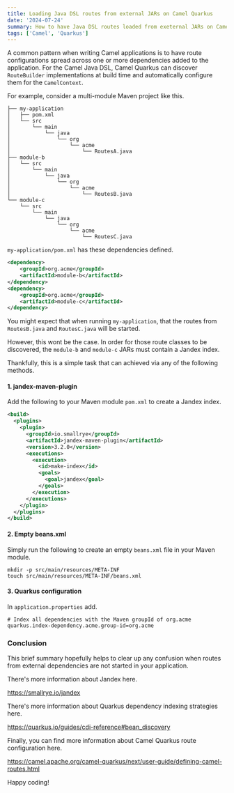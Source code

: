 ```yaml
---
title: Loading Java DSL routes from external JARs on Camel Quarkus
date: '2024-07-24'
summary: How to have Java DSL routes loaded from exeternal JARs on Camel Quarkus
tags: ['Camel', 'Quarkus']
---
```


A common pattern when writing Camel applications is to have route configurations spread across one or more dependencies added to the application.
For the Camel Java DSL, Camel Quarkus can discover `RouteBuilder` implementations at build time and automatically configure them for the `CamelContext`.

For example, consider a multi-module Maven project like this.

```
├── my-application
│   ├── pom.xml
│   └── src
│       └── main
│           └── java
│               └── org
│                   └── acme
│                       └── RoutesA.java
├── module-b
│   └── src
│       └── main
│           └── java
│               └── org
│                   └── acme
│                       └── RoutesB.java
└── module-c
    └── src
        └── main
            └── java
                └── org
                    └── acme
                        └── RoutesC.java
````

`my-application/pom.xml` has these dependencies defined.

```xml
<dependency>
    <groupId>org.acme</groupId>
    <artifactId>module-b</artifactId>
</dependency>
<dependency>
    <groupId>org.acme</groupId>
    <artifactId>module-c</artifactId>
</dependency>
````

You might expect that when running `my-application`, that the routes from `RoutesB.java` and `RoutesC.java` will be started.

However, this wont be the case. In order for those route classes to be discovered, the `module-b` and `module-c` JARs must contain a Jandex index.

Thankfully, this is a simple task that can achieved via any of the following methods.

#### 1. jandex-maven-plugin

Add the following to your Maven module `pom.xml` to create a Jandex index.

```xml
<build>
  <plugins>
    <plugin>
      <groupId>io.smallrye</groupId>
      <artifactId>jandex-maven-plugin</artifactId>
      <version>3.2.0</version>
      <executions>
        <execution>
          <id>make-index</id>
          <goals>
            <goal>jandex</goal>
          </goals>
        </execution>
      </executions>
    </plugin>
  </plugins>
</build>
```

#### 2. Empty beans.xml

Simply run the following to create an empty `beans.xml` file in your Maven module.

```
mkdir -p src/main/resources/META-INF
touch src/main/resources/META-INF/beans.xml
```

#### 3. Quarkus configuration

In `application.properties` add.

```
# Index all dependencies with the Maven groupId of org.acme
quarkus.index-dependency.acme.group-id=org.acme
```

### Conclusion

This brief summary hopefully helps to clear up any confusion when routes from external dependencies are not started in your application.

There's more information about Jandex here.

https://smallrye.io/jandex

There's more information about Quarkus dependency indexing strategies here.

https://quarkus.io/guides/cdi-reference#bean_discovery

Finally, you can find more information about Camel Quarkus route configuration here.

https://camel.apache.org/camel-quarkus/next/user-guide/defining-camel-routes.html

Happy coding!